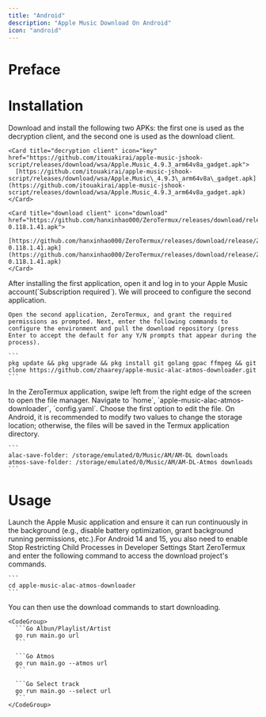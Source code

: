 ```yaml
---
title: "Android"
description: "Apple Music Download On Android"
icon: "android"
---
```


# Preface

# Installation

<Steps>
  <Step title="Step 1">
    Download and install the following two APKs: the first one is used as the decryption client, and the second one is used as the download client.

    <Card title="decryption client" icon="key" href="https://github.com/itouakirai/apple-music-jshook-script/releases/download/wsa/Apple.Music_4.9.3_arm64v8a_gadget.apk">
      [https://github.com/itouakirai/apple-music-jshook-script/releases/download/wsa/Apple.Music\_4.9.3\_arm64v8a\_gadget.apk](https://github.com/itouakirai/apple-music-jshook-script/releases/download/wsa/Apple.Music_4.9.3_arm64v8a_gadget.apk)
    </Card>

    <Card title="download client" icon="download" href="https://github.com/hanxinhao000/ZeroTermux/releases/download/release/ZeroTermux-0.118.1.41.apk">
      [https://github.com/hanxinhao000/ZeroTermux/releases/download/release/ZeroTermux-0.118.1.41.apk](https://github.com/hanxinhao000/ZeroTermux/releases/download/release/ZeroTermux-0.118.1.41.apk)
    </Card>
  </Step>

  <Step title="Step 2">
    After installing the first application, open it and log in to your Apple Music account(`Subscription required`). We will proceed to configure the second application.

    Open the second application, ZeroTermux, and grant the required permissions as prompted. Next, enter the following commands to configure the environment and pull the download repository (press Enter to accept the default for any Y/N prompts that appear during the process).

    ```
    pkg update && pkg upgrade && pkg install git golang gpac ffmpeg && git clone https://github.com/zhaarey/apple-music-alac-atmos-downloader.git
    ```
  </Step>

  <Step title="Step 3">
    In the ZeroTermux application, swipe left from the right edge of the screen to open the file manager. Navigate to `home`,  `apple-music-alac-atmos-downloader`,  `config.yaml`. Choose the first option to edit the file.
    <Tip>On Android, it is recommended to modify two values to change the storage location; otherwise, the files will be saved in the Termux application directory.</Tip>

    ```
    alac-save-folder: /storage/emulated/0/Music/AM/AM-DL downloads
    atmos-save-folder: /storage/emulated/0/Music/AM/AM-DL-Atmos downloads
    ```
  </Step>
</Steps>

# Usage

<Steps>
  <Step title="Step 1">
    Launch the Apple Music application and ensure it can run continuously in the background (e.g., disable battery optimization, grant background running permissions, etc.).For Android 14 and 15, you also need to enable Stop Restricting Child Processes in Developer Settings
  </Step>

  <Step title="Step 2">
    Start ZeroTermux and enter the following command to access the download project's commands.

    ```
    cd apple-music-alac-atmos-downloader
    ```
  </Step>

  <Step title="Step 3">
    You can then use the download commands to start downloading.

    <CodeGroup>
      ```Go Albun/Playlist/Artist
      go run main.go url
      ```

      ```Go Atmos
      go run main.go --atmos url
      ```

      ```Go Select track
      go run main.go --select url
      ```
    </CodeGroup>
  </Step>
</Steps>